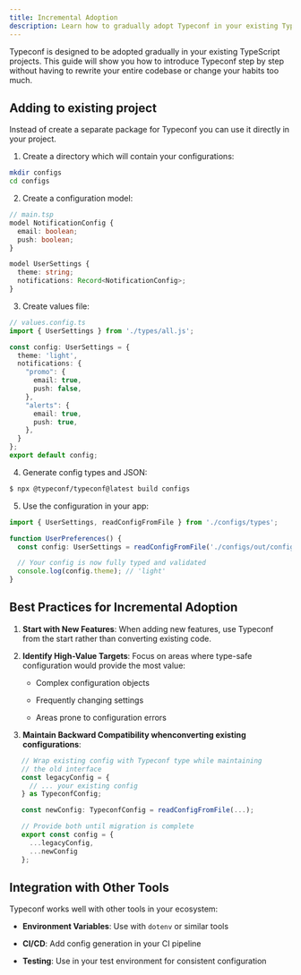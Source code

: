```yaml
---
title: Incremental Adoption
description: Learn how to gradually adopt Typeconf in your existing TypeScript project
---
```


Typeconf is designed to be adopted gradually in your existing TypeScript
projects. This guide will show you how to introduce Typeconf step by step
without having to rewrite your entire codebase or change your habits too much.

## Adding to existing project

Instead of create a separate package for Typeconf you can use it directly in
your project.

1. Create a directory which will contain your configurations:

```bash
mkdir configs
cd configs
```

2. Create a configuration model:

```typescript
// main.tsp
model NotificationConfig {
  email: boolean;
  push: boolean;
}

model UserSettings {
  theme: string;
  notifications: Record<NotificationConfig>;
}
```

3. Create values file:

```typescript
// values.config.ts
import { UserSettings } from './types/all.js';

const config: UserSettings = {
  theme: 'light',
  notifications: {
    "promo": {
      email: true,
      push: false,
    },
    "alerts": {
      email: true,
      push: true,
    },
  }
};
export default config;
```

4. Generate config types and JSON:

```bash
$ npx @typeconf/typeconf@latest build configs
```

5. Use the configuration in your app:

```typescript
import { UserSettings, readConfigFromFile } from './configs/types';

function UserPreferences() {
  const config: UserSettings = readConfigFromFile('./configs/out/configs.json');

  // Your config is now fully typed and validated
  console.log(config.theme); // 'light'
}
```

## Best Practices for Incremental Adoption

1. **Start with New Features**: When adding new features, use Typeconf from the
   start rather than converting existing code.

2. **Identify High-Value Targets**: Focus on areas where type-safe configuration would provide the most value:

   * Complex configuration objects

   * Frequently changing settings

   * Areas prone to configuration errors

3. **Maintain Backward Compatibility whenconverting existing configurations**:

```typescript
   // Wrap existing config with Typeconf type while maintaining
   // the old interface
   const legacyConfig = {
     // ... your existing config
   } as TypeconfConfig;

   const newConfig: TypeconfConfig = readConfigFromFile(...);

   // Provide both until migration is complete
   export const config = {
     ...legacyConfig,
     ...newConfig
   };
```

## Integration with Other Tools

Typeconf works well with other tools in your ecosystem:

* **Environment Variables**: Use with `dotenv` or similar tools

* **CI/CD**: Add config generation in your CI pipeline

* **Testing**: Use in your test environment for consistent configuration